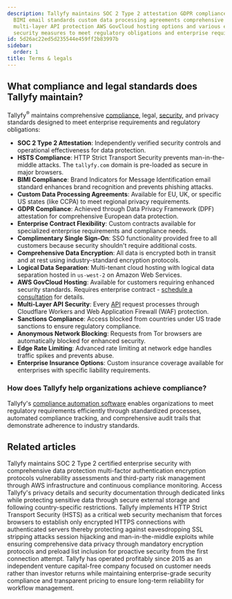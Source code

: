 ```yaml
---
description: Tallyfy maintains SOC 2 Type 2 attestation GDPR compliance HSTS security
  BIMI email standards custom data processing agreements comprehensive encryption
  multi-layer API protection AWS GovCloud hosting options and various enterprise-grade
  security measures to meet regulatory obligations and enterprise requirements.
id: 5d26ac22ed5d235544e459ff2b83997b
sidebar:
  order: 1
title: Terms & legals
---
```


## What compliance and legal standards does Tallyfy maintain?

Tallyfy<sup>®</sup> maintains comprehensive [compliance](/products/pro/compliance/), legal, [security](/products/pro/compliance/), and privacy standards designed to meet enterprise requirements and regulatory obligations:

* **SOC 2 Type 2 Attestation**: Independently verified security controls and operational effectiveness for data protection.
* **HSTS Compliance**: HTTP Strict Transport Security prevents man-in-the-middle attacks. The `tallyfy.com` domain is pre-loaded as secure in major browsers.
* **BIMI Compliance**: Brand Indicators for Message Identification email standard enhances brand recognition and prevents phishing attacks.
* **Custom Data Processing Agreements**: Available for EU, UK, or specific US states (like CCPA) to meet regional privacy requirements.
* **GDPR Compliance**: Achieved through Data Privacy Framework (DPF) attestation for comprehensive European data protection.
* **Enterprise Contract Flexibility**: Custom contracts available for specialized enterprise requirements and compliance needs.
* **Complimentary Single Sign-On**: SSO functionality provided free to all customers because security shouldn't require additional costs.
* **Comprehensive Data Encryption**: All data is encrypted both in transit and at rest using industry-standard encryption protocols.
* **Logical Data Separation**: Multi-tenant cloud hosting with logical data separation hosted in `us-west-2` on Amazon Web Services.
* **AWS GovCloud Hosting**: Available for customers requiring enhanced security standards. Requires enterprise contract - [schedule a consultation](https://tallyfy.com/booking/) for details.
* **Multi-Layer API Security**: Every [API](/products/pro/integrations/open-api/) request processes through Cloudflare Workers and Web Application Firewall (WAF) protection.
* **Sanctions Compliance**: Access blocked from countries under US trade sanctions to ensure regulatory compliance.
* **Anonymous Network Blocking**: Requests from Tor browsers are automatically blocked for enhanced security.
* **Edge Rate Limiting**: Advanced rate limiting at network edge handles traffic spikes and prevents abuse.
* **Enterprise Insurance Options**: Custom insurance coverage available for enterprises with specific liability requirements.

### How does Tallyfy help organizations achieve compliance?

Tallyfy's [compliance automation software](https://tallyfy.com/solutions/compliance-automation-software/) enables organizations to meet regulatory requirements efficiently through standardized processes, automated compliance tracking, and comprehensive audit trails that demonstrate adherence to industry standards.


<PageTree />


## Related articles
<CardGrid>
<LinkTitleCard header="<b>Pro > Compliance</b>" href="/products/pro/compliance/" > Tallyfy maintains SOC 2 Type 2 certified enterprise security with comprehensive data protection multi-factor authentication encryption protocols vulnerability assessments and third-party risk management through AWS infrastructure and continuous compliance monitoring. </LinkTitleCard>
<LinkTitleCard header="<b>Terms Legals > Tallyfy's privacy policy</b>" href="/products/pro/miscellaneous/terms-legals/where-can-i-find-tallyfys-privacy-policy/" > Access Tallyfy's privacy details and security documentation through dedicated links while protecting sensitive data through secure external storage and following country-specific restrictions. </LinkTitleCard>
<LinkTitleCard header="<b>Compliance > How Tallyfy uses HTTP Strict Transport Security (HSTS)</b>" href="/products/pro/compliance/hsts-compliance/" > Tallyfy implements HTTP Strict Transport Security (HSTS) as a critical web security mechanism that forces browsers to establish only encrypted HTTPS connections with authenticated servers thereby protecting against eavesdropping SSL stripping attacks session hijacking and man-in-the-middle exploits while ensuring comprehensive data privacy through mandatory encryption protocols and preload list inclusion for proactive security from the first connection attempt. </LinkTitleCard>
<LinkTitleCard header="<b>Miscellaneous > About Tallyfy</b>" href="/products/pro/miscellaneous/about-tallyfy/" > Tallyfy has operated profitably since 2015 as an independent venture capital-free company focused on customer needs rather than investor returns while maintaining enterprise-grade security compliance and transparent pricing to ensure long-term reliability for workflow management. </LinkTitleCard>
</CardGrid>